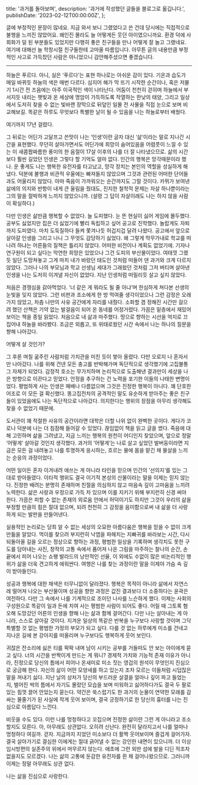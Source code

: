   title: '과거를 돌아보며',
  description: '과거에 작성했던 글들을 블로그로 옮깁니다.',
  publishDate: '2023-02-12T00:00:00Z',
};

글에 부정적인 문장이 많네요. 지금 와서 보니 그랬었다고 쓴 건데 당시에는 직접적으로 불행을 느끼진 않았어요. 왜인진 몰라도 늘 어떻게든 웃던 아이였으니까요. 환경 덕에 사회화가 덜 된 부분들도 있었지만 다행히 좋은 친구들을 만나 어떻게 잘 놀고 그랬네요. 여기에 대해선 늘 학창시절 친구들한테 고마울 따름입니다. 아무튼 글의 내용만큼 부정적인 사고로 가득찼던 사람은 아니었으니 감안해주셨으면 좋겠습니다.

---

하늘은 푸르다. 아니, 실은 ‘푸르다’는 표현 하나로는 아쉬운 감이 있다. 기온과 습도가 매일 바뀌듯 하늘의 색은 매번 다르다. 심지어 해가 막 뜨기 시작한 순간이나, 혹은 저물기 1시간 전 즈음에는 아주 이국적인 색이 나타난다. 어둠이 천천히 걷히며 하늘에서 부서지듯 내리는 햇빛과 온 세상에 명암이 가득하도록 작열하는 한낮의 태양, 그리고 일상에서 도저히 찾을 수 없는 빛바랜 장막으로 뒤덮인 일몰 전 사물을 직접 눈으로 보며 비교해보길. 똑같은 하루도 무엇보다 특별한 날이 될 수 있음을 나는 하늘로부터 배웠다.

여기까지 17년 걸렸다.

그 뒤로는 어딘가 고달프고 쓴맛이 나는 ‘인생’이란 글자 대신 ‘삶‘이라는 말로 지나간 시간을 표현했다. 무던히 살아가면서도 어딘가에 희망이 숨어있음을 어렴풋이 느낄 수 있는 이 새콤짭짜름한 풍미의 한 음절이 17살 이후의 나를 더 잘 나타냈으므로. 삶의 시간보다 훨씬 길었던 인생은 그렇다 할 기억도 얼마 없다. 인간의 행복은 망각때문이라 했나. 운 좋게도 나는 행복한 유전자를 타고났고, 망각 장치는 본인의 역할을 성실하게 해냈다. 덕분에 불행과 비관적 우울에는 빠져들지 않았으며 그것과 관련된 어떠한 단어들과도 어울리지 않았다. 아마 죽음이 가까워오는 순간까지도 그럴 것이다. 카뮈가 보여낸 삶에의 의지와 반항이 내게 큰 울림을 줬대도, 진지한 철학적 문제는 자살 하나뿐이라는 그의 말을 절박하게 느끼지 않았으니까. (설령 그 답이 자살이래도 나는 하지 않을 사람이 확실하다.)

다만 인생은 삶만큼 행복할 수 없었다. 늘 도피했다. 눈 뜬 현실이 싫어 게임에 몰두했다. 공부도 싫었지만 집은 더 싫었기에 빨리 독립하고 싶어 공고로 진학했다. 놀랍게도 자퇴까지 도피였다. 마치 도둑질하다 들켜 쫓겨나듯 허겁지겁 달려 나왔다. 공고에서 앞으로 살아갈 인생을 그리고 나니 그 무엇도 감당하기 싫었다. 왜 그렇게 막무가내로 학교를 떠나려 하냐는 어른들의 질책은 틀리지 않았다. 어떠한 비전이나 계획도 없었기에. 기자나 연구원이 되고 싶다는 막연한 희망은 있었으나 그건 도피의 부산물이었다. 여태껏 그랬듯 일단 도망쳐놓고 그게 마치 내가 바랐던 태도인 것처럼 떠들어 댄 과거와 크게 다르지 않았다. 그러나 나의 부모님과 학교 선생님 세대가 그래왔던 것처럼 그저 버티며 살아낸 인생을 나는 도저히 이겨낼 자신이 없었다. 지난 인생처럼 떠밀리듯 살고 싶지 않았다.

처음은 경쟁심을 갉아먹었다. ‘너 같은 게 뭐라도 될 줄 아냐’며 한심하게 쳐다본 선생의 눈빛을 잊지 않았다. 그런 비판과 조소에게 한 방 먹여줄 생각이었으나 그런 감정은 오래 가지 않았고, 차츰 나만의 사유 공간에게 자리를 내줬다. 소화할 겸 정해진 시간만 걸으려 했던 산책은 기약 없는 발걸음이 되어 온 동네를 어정거렸다. 가끔은 밑층에서 재밌어 보이는 책을 종일 읽었다. 처음으로 내 삶과 마주했다. 땅으로 향하는 시선을 억지로 끄집어내 하늘을 바라봤다. 조금은 외롭고, 또 위태로웠던 시간 속에서 나는 하나의 질문을 향해 나아갔다.

어떻게 살 것인가?

그 후론 며칠 굶주린 사람처럼 가치관을 미친 듯이 쌓아 올렸다. 다만 오로지 나 혼자서만 나아갔다. 나를 위해 건넨 모든 충고를 반박해가며 독단적으로 생각했기에 고집불통 그 자체가 되었다. 감정적 호소는 무가치하며 논리적으로 도출해낸 결과만이 세상을 나은 방향으로 이끈다고 믿었다. 안정을 추구하는 건 노력을 포기한 이들의 나태한 변명이었다. 평범하게 사는 인생은 패배나 다름없으며 그것은 진정한 행복이 아니다. 꽤 단호한 어조로 이 모든 걸 확신했다. 똥고집전차의 공격적인 말도 유순하게 받아주는 좋은 친구들이 있었음에도 나는 독단적으로 나아갔다. 의지한다는 행위의 장점을 아무리 생각해도 찾을 수 없었기 때문에.

도서관이 꽤 적절한 사유의 공간이라면 대학은 더할 나위 없이 완벽한 곳이다. 게다가 코로나 덕분에 나는 더 침잠해 들어갈 수 있었다. 끊임없이 책을 읽고 글을 썼다. 죽음에 대해 고민하며 삶을 그려냈고, 지금 느끼는 행복의 원천이 어디인지 찾았으며, 앞으로 정말 ‘어떻게‘ 살아갈 것인지 생각했다. 과거의 ’어떻게‘는 나로 살고 싶었던 발버둥이라면 지금은 모든 걸 내려놓고 나를 투명하게 응시하는, 흐르는 물에 몸을 맡긴 채 물살을 느끼는 순응의 과정이었다.

어떤 일이든 혼자 이겨내려 애쓰는 게 아니라 타인을 믿으며 인간의 ’선의지‘를 있는 그대로 받아들였다. 이타적 행위도 결국 이기적 본성의 산물이라는 말을 이제는 믿지 않는다. 진정한 배려는 분명히 존재하며 친절을 의심하지 않고 마음속 깊이 고마움을 느끼려 노력한다. 삶은 사랑과 우정으로 가득 차 있으며 이를 지키기 위해 부지런히 신경 써야 한다. 가끔은 피할 수 없는 존재의 외로움 안에서 허덕이기도 하지만 그것이 우리의 삶을 부정할 만큼의 힘은 절대 없으며, 되려 천천히 그 감정을 음미함으로써 내 삶을 더 사랑하게 되는 발판을 만들어낸다.

실용적인 논리로는 당최 알 수 없는 세상의 오묘한 아름다움은 행복을 믿을 수 없이 크게 만듦을 알았다. 먹이를 찾으려 부지런히 낙엽을 파헤치는 지빠귀를 바라보는 시간, 다시 되돌아올 길을 오르는 정상으로 향하는 과정, 평범한 일상을 기록하며 생각치도 못한 구도를 담아내는 사진, 창작의 고통 속에서 품어져 나온 그림을 마주하는 찰나의 순간, 손 끝에서 피어 나오는 쇼팽 발라드의 낭만적인 선율, 이 외에도 수없이 많은 비논리적인 행위가 삶을 더욱 견고하게 에워싼다. 여행은 나를 찾는 과정이란 말을 이제야 가슴 속 깊이 받아들인다.

성공과 행복에 대한 채색은 터무니없이 달라졌다. 행복은 목적이 아니라 삶에서 자연스레 떨어져 나오는 부산물이며 성공을 향한 과정은 값진 결과보다 더 소중하다는 윤곽은 여전하다. 다만 그 속에서 나를 기계적으로 조이던 나사를 느슨하게 했다. 이제는 사회의 구성원으로 똑같이 일과 돈에 치여 사는 평범한 사람이 되어도 좋다. 어릴 때 그토록 혐오해 도망갔던 어른의 인생을 향해 나는 삶과 함께 걸어간다. 다만 나는 살아내는 게 아니라, 스스로 살아갈 것이다. 지겨운 일상의 똑같은 반복을 누구보다 사랑할 것이며 그닥 특별할 것 없는 평범한 가정의 부모가 되고 싶다. 다를 것 없는 하루에게 미소를 건네고 지나온 길에 본 강아지를 떠올리며 누구보다도 행복하게 웃어 보인다.

귀찮은 잔소리에 싫은 티를 팍팍 내며 남이 시키는 공부를 거들떠도 안 보는 아이에게 묻고 싶다. 너의 시간을 반짝이게 만드는 게 뭐니? 경제적 가치와 기능적 존재 이유가 아니라, 진정으로 당신의 틈에서 피어나 온새미로 미소 짓는 영겁의 원석이 무엇인지 진심으로 궁금해 한다. 자신의 삶이 어떤 모양새를 하고 있는지 조차 모르는 이들처럼 시덥잖은 말을 꺼내기 싫다. 지난 날의 상처가 당신의 부드러운 살결을 얼마나 깊이 파고 들었는지, 벌어진 싹의 틈에서 자기도 몰랐던 모습을 보며 미워하고 싫어하다가도 결국 두 팔로 있는 힘껏 끌어 안았는지 묻는다. 약간은 쑥스럽기도 한 과거의 눈물이 연약한 모래를 감싸는 물줄기가 된 사실에 작게 웃어 보이며, 결국 긍정하기로 한 당신의 흉터를 나는 진심으로 아름답다 느낀다.

비웃을 수도 있다. 이런 나를 멍청하다고 꼬집으며 진정한 삶이란 그런 게 아니라고 조소할지도 모른다. 아, 아무래도 상관없다. 오히려 신난다. 완전히 달라지고서 나를 얼마나 멍청하다 여길까. 걷자. 지금까지 지었던 미소보다 더 활짝 웃어보이며 즐겁게 걸어가자. 결국 살아가기로 결심한 이에게는 절대 긁어낼 수 없는 강인한 내면이 있으니까. 더 이상 임시방편의 실존주의 위에서 머무르지 않는다. 애초에 그런 외딴 섬에 발을 디딘 적조차 없을지도 모르겠다. 나는 삶의 고통에 둔감한 유전자를 쥔 채 걸어나왔으므로. 그러니까 이제는 정말 아무래도 상관 없다.

나는 삶을 진심으로 사랑한다.
